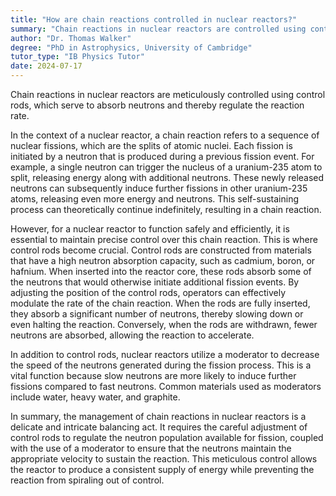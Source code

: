 ```yaml
---
title: "How are chain reactions controlled in nuclear reactors?"
summary: "Chain reactions in nuclear reactors are controlled using control rods that absorb neutrons, slowing down the reaction."
author: "Dr. Thomas Walker"
degree: "PhD in Astrophysics, University of Cambridge"
tutor_type: "IB Physics Tutor"
date: 2024-07-17
---
```


Chain reactions in nuclear reactors are meticulously controlled using control rods, which serve to absorb neutrons and thereby regulate the reaction rate.

In the context of a nuclear reactor, a chain reaction refers to a sequence of nuclear fissions, which are the splits of atomic nuclei. Each fission is initiated by a neutron that is produced during a previous fission event. For example, a single neutron can trigger the nucleus of a uranium-235 atom to split, releasing energy along with additional neutrons. These newly released neutrons can subsequently induce further fissions in other uranium-235 atoms, releasing even more energy and neutrons. This self-sustaining process can theoretically continue indefinitely, resulting in a chain reaction.

However, for a nuclear reactor to function safely and efficiently, it is essential to maintain precise control over this chain reaction. This is where control rods become crucial. Control rods are constructed from materials that have a high neutron absorption capacity, such as cadmium, boron, or hafnium. When inserted into the reactor core, these rods absorb some of the neutrons that would otherwise initiate additional fission events. By adjusting the position of the control rods, operators can effectively modulate the rate of the chain reaction. When the rods are fully inserted, they absorb a significant number of neutrons, thereby slowing down or even halting the reaction. Conversely, when the rods are withdrawn, fewer neutrons are absorbed, allowing the reaction to accelerate.

In addition to control rods, nuclear reactors utilize a moderator to decrease the speed of the neutrons generated during the fission process. This is a vital function because slow neutrons are more likely to induce further fissions compared to fast neutrons. Common materials used as moderators include water, heavy water, and graphite.

In summary, the management of chain reactions in nuclear reactors is a delicate and intricate balancing act. It requires the careful adjustment of control rods to regulate the neutron population available for fission, coupled with the use of a moderator to ensure that the neutrons maintain the appropriate velocity to sustain the reaction. This meticulous control allows the reactor to produce a consistent supply of energy while preventing the reaction from spiraling out of control.
    